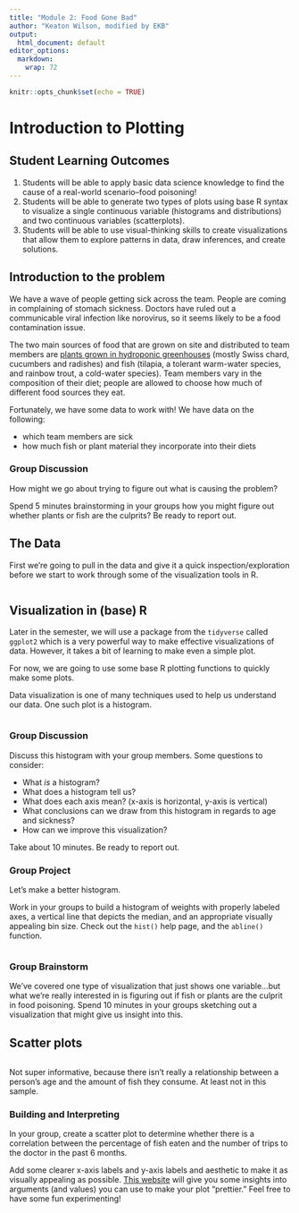```yaml
---
title: "Module 2: Food Gone Bad"
author: "Keaton Wilson, modified by EKB"
output:
  html_document: default
editor_options: 
  markdown: 
    wrap: 72
---
```


```r
knitr::opts_chunk$set(echo = TRUE)
```

# Introduction to Plotting

## Student Learning Outcomes

1.  Students will be able to apply basic data science knowledge to find
    the cause of a real-world scenario--food poisoning!
2.  Students will be able to generate two types of plots using base R
    syntax to visualize a single continuous variable (histograms and
    distributions) and two continuous variables (scatterplots).
3.  Students will be able to use visual-thinking skills to create
    visualizations that allow them to explore patterns in data, draw
    inferences, and create solutions.

## Introduction to the problem

We have a wave of people getting sick across the team. People are coming
in complaining of stomach sickness. Doctors have ruled out a
communicable viral infection like norovirus, so it seems likely to be a
food contamination issue.

The two main sources of food that are grown on site and distributed to
team members are [plants grown in hydroponic
greenhouses](https://thespoon.tech/scientists-in-antarctica-grow-food-without-soil-or-sunlight-get-ready-mars/)
(mostly Swiss chard, cucumbers and radishes) and fish (tilapia, a
tolerant warm-water species, and rainbow trout, a cold-water species).
Team members vary in the composition of their diet; people are allowed
to choose how much of different food sources they eat.

Fortunately, we have some data to work with! We have data on the
following:

-   which team members are sick
-   how much fish or plant material they incorporate into their diets

### Group Discussion

How might we go about trying to figure out what is causing the problem?

Spend 5 minutes brainstorming in your groups how you might figure out
whether plants or fish are the culprits? Be ready to report out.

## The Data

First we're going to pull in the data and give it a quick
inspection/exploration before we start to work through some of the
visualization tools in R.

```r

```

## Visualization in (base) R

Later in the semester, we will use a package from the `tidyverse` called
`ggplot2` which is a very powerful way to make effective visualizations
of data. However, it takes a bit of learning to make even a simple plot.

For now, we are going to use some base R plotting functions to quickly
make some plots.

Data visualization is one of many techniques used to help us understand
our data. One such plot is a histogram.

```r

```

### Group Discussion

Discuss this histogram with your group members. Some questions to
consider:

-   What *is* a histogram?
-   What does a histogram tell us?
-   What does each axis mean? (x-axis is horizontal, y-axis is vertical)
-   What conclusions can we draw from this histogram in regards to age
    and sickness?
-   How can we improve this visualization?

Take about 10 minutes. Be ready to report out.

### Group Project

Let's make a better histogram.

Work in your groups to build a histogram of weights with properly
labeled axes, a vertical line that depicts the median, and an
appropriate visually appealing bin size. Check out the `hist()` help
page, and the `abline()` function.

```r

```

### Group Brainstorm

We've covered one type of visualization that just shows one
variable...but what we're really interested in is figuring out if fish
or plants are the culprit in food poisoning. Spend 10 minutes in your
groups sketching out a visualization that might give us insight into
this.

## Scatter plots

```r

```

Not super informative, because there isn't really a relationship between
a person's age and the amount of fish they consume. At least not in this
sample.

### Building and Interpreting

In your group, create a scatter plot to determine whether there is a
correlation between the percentage of fish eaten and the number of trips
to the doctor in the past 6 months.

Add some clearer x-axis labels and y-axis labels and aesthetic to make
it as visually appealing as possible. [This
website](http://www.sthda.com/english/wiki/r-plot-pch-symbols-the-different-point-shapes-available-in-r)
will give you some insights into arguments (and values) you can use to
make your plot "prettier." Feel free to have some fun experimenting!

```r

```
